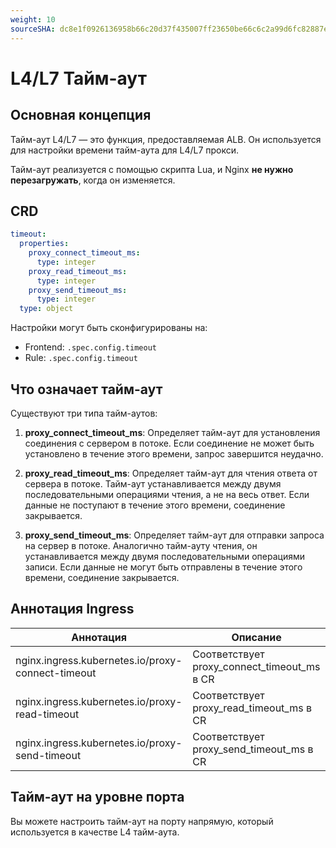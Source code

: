```yaml
---
weight: 10
sourceSHA: dc8e1f0926136958b66c20d37f435007ff23650be66c6c2a99d6fc82887ef2c6
---
```


# L4/L7 Тайм-аут

## Основная концепция

Тайм-аут L4/L7 — это функция, предоставляемая ALB. Он используется для настройки времени тайм-аута для L4/L7 прокси.

Тайм-аут реализуется с помощью скрипта Lua, и Nginx **не нужно перезагружать**, когда он изменяется.

## CRD

```yaml
timeout:
  properties:
    proxy_connect_timeout_ms:
      type: integer
    proxy_read_timeout_ms:
      type: integer
    proxy_send_timeout_ms:
      type: integer
  type: object
```

Настройки могут быть сконфигурированы на:

- Frontend: `.spec.config.timeout`
- Rule: `.spec.config.timeout`

## Что означает тайм-аут

Существуют три типа тайм-аутов:

1. **proxy\_connect\_timeout\_ms**: Определяет тайм-аут для установления соединения с сервером в потоке. Если соединение не может быть установлено в течение этого времени, запрос завершится неудачно.

2. **proxy\_read\_timeout\_ms**: Определяет тайм-аут для чтения ответа от сервера в потоке. Тайм-аут устанавливается между двумя последовательными операциями чтения, а не на весь ответ. Если данные не поступают в течение этого времени, соединение закрывается.

3. **proxy\_send\_timeout\_ms**: Определяет тайм-аут для отправки запроса на сервер в потоке. Аналогично тайм-ауту чтения, он устанавливается между двумя последовательными операциями записи. Если данные не могут быть отправлены в течение этого времени, соединение закрывается.

## Аннотация Ingress

| Аннотация                                          | Описание                                        |
| --------------------------------------------------- | ---------------------------------------------- |
| nginx.ingress.kubernetes.io/proxy-connect-timeout   | Соответствует proxy\_connect\_timeout\_ms в CR |
| nginx.ingress.kubernetes.io/proxy-read-timeout      | Соответствует proxy\_read\_timeout\_ms в CR    |
| nginx.ingress.kubernetes.io/proxy-send-timeout      | Соответствует proxy\_send\_timeout\_ms в CR    |

## Тайм-аут на уровне порта

Вы можете настроить тайм-аут на порту напрямую, который используется в качестве L4 тайм-аута.
